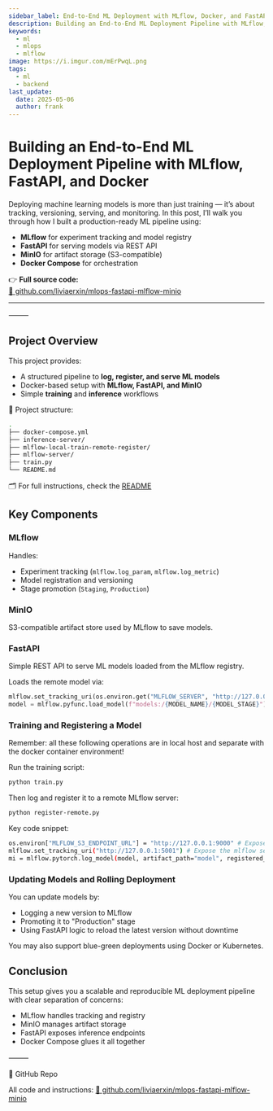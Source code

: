 ```yaml
---
sidebar_label: End-to-End ML Deployment with MLflow, Docker, and FastAPI
description: Building an End-to-End ML Deployment Pipeline with MLflow, FastAPI, and Docker
keywords:
  - ml
  - mlops
  - mlflow
image: https://i.imgur.com/mErPwqL.png
tags:
  - ml
  - backend
last_update:
  date: 2025-05-06
  author: frank
---
```


# Building an End-to-End ML Deployment Pipeline with MLflow, FastAPI, and Docker

Deploying machine learning models is more than just training — it’s about tracking, versioning, serving, and monitoring. In this post, I’ll walk you through how I built a production-ready ML pipeline using:

- **MLflow** for experiment tracking and model registry  
- **FastAPI** for serving models via REST API  
- **MinIO** for artifact storage (S3-compatible)  
- **Docker Compose** for orchestration  

👉 **Full source code:**  
[🔗 github.com/liviaerxin/mlops-fastapi-mlflow-minio](https://github.com/liviaerxin/mlops-fastapi-mlflow-minio)

---
<!--truncate-->

⸻

## Project Overview

This project provides:

- A structured pipeline to **log, register, and serve ML models**
- Docker-based setup with **MLflow, FastAPI, and MinIO**
- Simple **training** and **inference** workflows

📁 Project structure:

```sh
.
├── docker-compose.yml
├── inference-server/
├── mlflow-local-train-remote-register/
├── mlflow-server/
├── train.py
└── README.md
```

🗂️ For full instructions, check the [README](https://github.com/liviaerxin/mlops-fastapi-mlflow-minio/README.md)

## Key Components

### MLflow

Handles:

- Experiment tracking (`mlflow.log_param`, `mlflow.log_metric`)
- Model registration and versioning
- Stage promotion (`Staging`, `Production`)


### MinIO

S3-compatible artifact store used by MLflow to save models.

### FastAPI

Simple REST API to serve ML models loaded from the MLflow registry.

Loads the remote model via:

```py
mlflow.set_tracking_uri(os.environ.get("MLFLOW_SERVER", "http://127.0.0.1:5000"))
model = mlflow.pyfunc.load_model(f"models:/{MODEL_NAME}/{MODEL_STAGE}")
```

### Training and Registering a Model

Remember: all these following operations are in local host and separate with the docker container environment!

Run the training script:

```sh
python train.py
```

Then log and register it to a remote MLflow server:

```sh
python register-remote.py
```

Key code snippet:

```sh
os.environ["MLFLOW_S3_ENDPOINT_URL"] = "http://127.0.0.1:9000" # Expose the minio via host 9000 port
mlflow.set_tracking_uri("http://127.0.0.1:5001") # Expose the mlflow server via host 5001 port
mi = mlflow.pytorch.log_model(model, artifact_path="model", registered_model_name=MODEL_NAME)
```


### Updating Models and Rolling Deployment

You can update models by:

-	Logging a new version to MLflow
-	Promoting it to "Production" stage
-	Using FastAPI logic to reload the latest version without downtime

You may also support blue-green deployments using Docker or Kubernetes.


## Conclusion

This setup gives you a scalable and reproducible ML deployment pipeline with clear separation of concerns:

- MLflow handles tracking and registry
- MinIO manages artifact storage
- FastAPI exposes inference endpoints
- Docker Compose glues it all together

⸻

🔗 GitHub Repo

All code and instructions:
[🔗 github.com/liviaerxin/mlops-fastapi-mlflow-minio](https://github.com/liviaerxin/mlops-fastapi-mlflow-minio)
